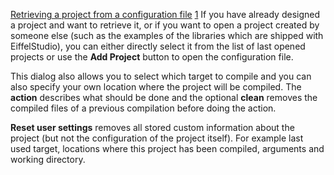 [[Property:title|Retrieving a project from a configuration file]]
[[Property:weight|1]]
If you have already designed a project and want to retrieve it, or if you want to open a project created by someone else (such as the examples of the libraries which are shipped with EiffelStudio), you can either directly select it from the list of last opened projects or use the '''Add Project''' button to open the configuration file. 

This dialog also allows you to select which target to compile and you can also specify your own location where the project will be compiled. The '''action''' describes what should be done and the optional '''clean''' removes the compiled files of a previous compilation before doing the action. 

'''Reset user settings''' removes all stored custom information about the project (but not the configuration of the project itself). For example last used target, locations where this project has been compiled, arguments and working directory. 

{{seealso| '''See Also''' <br/>
[[EiffelStudio: Creating a new project|Creating a new project]]  }}




